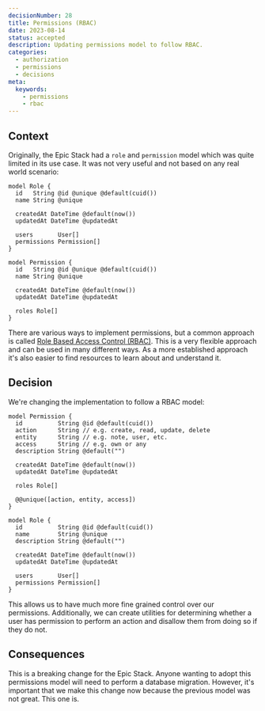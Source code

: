 ```yaml
---
decisionNumber: 28
title: Permissions (RBAC)  
date: 2023-08-14
status: accepted
description: Updating permissions model to follow RBAC.
categories:
  - authorization
  - permissions
  - decisions
meta:
  keywords:
    - permissions 
    - rbac
---
```

## Context

Originally, the Epic Stack had a `role` and `permission` model which was quite
limited in its use case. It was not very useful and not based on any real world
scenario:

```prisma
model Role {
  id   String @id @unique @default(cuid())
  name String @unique

  createdAt DateTime @default(now())
  updatedAt DateTime @updatedAt

  users       User[]
  permissions Permission[]
}

model Permission {
  id   String @id @unique @default(cuid())
  name String @unique

  createdAt DateTime @default(now())
  updatedAt DateTime @updatedAt

  roles Role[]
}
```

There are various ways to implement permissions, but a common approach is called
[Role Based Access Control (RBAC)](https://auth0.com/intro-to-iam/what-is-role-based-access-control-rbac).
This is a very flexible approach and can be used in many different ways. As a
more established approach it's also easier to find resources to learn about and
understand it.

## Decision

We're changing the implementation to follow a RBAC model:

```prisma
model Permission {
  id          String @id @default(cuid())
  action      String // e.g. create, read, update, delete
  entity      String // e.g. note, user, etc.
  access      String // e.g. own or any
  description String @default("")

  createdAt DateTime @default(now())
  updatedAt DateTime @updatedAt

  roles Role[]

  @@unique([action, entity, access])
}

model Role {
  id          String @id @default(cuid())
  name        String @unique
  description String @default("")

  createdAt DateTime @default(now())
  updatedAt DateTime @updatedAt

  users       User[]
  permissions Permission[]
}
```

This allows us to have much more fine grained control over our permissions.
Additionally, we can create utilities for determining whether a user has
permission to perform an action and disallow them from doing so if they do not.

## Consequences

This is a breaking change for the Epic Stack. Anyone wanting to adopt this
permissions model will need to perform a database migration. However, it's
important that we make this change now because the previous model was not great.
This one is.
